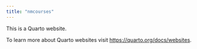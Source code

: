 ```yaml
---
title: "nmcourses"
---
```


This is a Quarto website.

To learn more about Quarto websites visit <https://quarto.org/docs/websites>.
